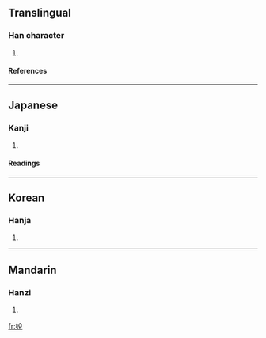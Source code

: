 ==Translingual==
===Han character===
{{Han char|rn=38|rad=女|as=07|sn=10|four=|canj=女金口山 (VCRU)}}
# {{defn|Han|sort=女07}}
====References====
{{Han ref|kx=0263.120|dkj=06333|dj=0529.290|hdz=21053.040|uh=5A27|ud=23079}}
----
==Japanese==
===Kanji===
{{ja-kanji|grade=|rs=女07}}
# {{defn|Japanese}} 
====Readings====
{{ja-readings|on=[[たい]] (tai), [[て]] (te), [[えつ]] (etsu), [[えち]] (echi)|kun=[[みめよい]] (mimeyoi), [[よろこぶ]] (yorokobu)}}
----
==Korean==
===Hanja===
{{ko-hanja|hangeul=태|rv=tae|mr=t'ae}}
# {{defn|Korean}}
----
==Mandarin==
===Hanzi===
{{cmn-hanzi|pin=[[tuì]] (tui4)|wg=t'ui<sup>4</sup>}}
# {{defn|Mandarin}}

[[fr:娧]]